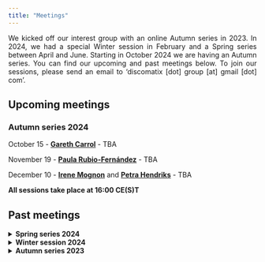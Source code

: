 ```yaml
---
title: "Meetings"
---
```


<style>
body {
  text-align: justify}

h1 {
  text-align: center
}
</style>

We kicked off our interest group with an online Autumn series in 2023. In 2024, we had a special Winter session in February and a Spring series between April and June. Starting in October 2024 we are having an Autumn series. You can find our upcoming and past meetings below. To join our sessions, please send an email to 'discomatix [dot] group [at] gmail [dot] com'.

## Upcoming meetings

### **Autumn series 2024**

October 15 - **[Gareth Carrol](https://www.birmingham.ac.uk/staff/profiles/elal/carrol-gareth)** - TBA

November 19 - **[Paula Rubio-Fernández](https://www.mpi.nl/people/rubio-fernandez-paula)** - TBA

December 10 - **[Irene Mognon]()** and **[Petra Hendriks](https://www.let.rug.nl/~hendriks/personal/index.html)** - TBA

**All sessions take place at 16:00 CE(S)T**




## Past meetings


<details>
<summary>**Spring series 2024**</summary>

<details>
<summary>June 11 - **[Tatjana Scheffler](https://tscheffler.github.io/)**, ***Ruhr-Universität Bochum***</summary>

**Experimental Approaches to the Semantics and Pragmatics of Emojis**

Emojis are frequently used in digital communication: some estimates state that about every second chat message contains an emoji. This, together with the fact that they have replaced a range of other non-standard features of online writing, indicates that emojis fill a linguistic gap and carry important semantic and pragmatic information.
Recently, linguists have started to address the specific semantic and pragmatic role of emojis not only theoretically and based on corpus data, but also experimentally. In the talk, I will present recent research we have carried out jointly with collaborators, investigating the meaning of different types of emojis using rating studies, but also self-paced reading and free text questions.

In particular, I will report recent results on deriving semantic norms for face emojis (from four language communities) from human participants, and testing the subtle meaning differences between emojis that look visually similar. In this experiment, we compared emoji pairs with a visual difference that either does or does not correspond to a difference in human facial expressions according to an adaptation of the Facial Action Coding System. Our results show that the small differences between emoji pairs are meaningful in all pairs whether or not they correspond to human facial differences. This supports a lexicalist approach to emoji semantics, which treats face emojis as conventionalized signals rather than mere pictures of faces.

*For a recording of this talk, send us an email.*
</details>

<details>
<summary>May 14 - **Panel discussion with [Ira Noveck](https://sites.google.com/site/iranoveck)**, ***Centre National de la Recherche Scientifique***, **[Napoleon Katsos](https://sites.google.com/site/napoleonkatsos/home)**, ***University of Cambridge***, **[Petra Schumacher](https://idsl1.phil-fak.uni-koeln.de/en/personen/professorenseiten/prof-dr-petra-b-schumacher)**, ***University of Cologne***</summary>

**The past, present, and future of experimental pragmatics**

For our special panel session we have invited three of the founding figures of the experimental pragmatics research program: Ira Noveck (Centre National de la Recherche Scientifique), Napoleon Katsos (University of Cambridge), and Petra Schumacher (University of Cologne). Their extensive experience in the field and varying backgrounds promise a lively discussion on some of the core questions in our field. The panelists will share their insights into questions related to the bridging of theory and experimental practice, methodology, as well as the current theoretical landscape and how it affects the future of experimental research on discourse and pragmatics, as well as questions from the audience.

*For a recording of this talk, send us an email.*
</details>

<details>
<summary>April 9 - **[Nicole Gotzner](https://sites.google.com/view/nicolegotzner)**, ***Osnabrück University***</summary>

**Bringing Grice to the lab: How to do interactive experiments on pragmatics and communication**

Since Grice’s monumental proposal, communication is construed as a cooperative enterprise involving a speaker and a hearer. Yet most experimental research in Cognitive Science is monadic and this is at odds with the fact that communication is a joint activity (Pickering and Garrod, 2021). Moreover, it presents us with an empirical gap: almost no fair empirical test of the Gricean model exists. I will discuss two strands of research that try to close this gap. (1) Work on implicature with interactive dialog experiments (e.g. Gotzner and Benz, 2018; Benz and Gotzner, 2021) and (2) ongoing research on referential communication about concepts with Kristina Kobrock and Charlotte Uhlemann. At the end of my talk, I will briefly discuss how multi-agent modeling tools can be used to tackle core questions about communication.

*For a recording of this talk, send us an email.*
</details>
</details>

<details>
<summary>**Winter session 2024**</summary>

On February 6 we had a special themed session on multimodality in discourse and pragmatics with 5-min flash talks by the speakers below. 

**[Anita Slonimska](https://www.mpi.nl/people/slonimska-anita)**, ***Max Planck Institute of Psycholinguistics***

**Rethinking communicative efficiency: Insights from sign languages**\
\

**[Jonas Nölle](https://scholar.google.co.uk/citations?user=iISC70gAAAAJ&hl=en)**, ***University of Glasgow***

**More than affect: Facial expressions serve as pragmatic signals in multimodal communication**\
\

**[Schuyler Laparle](https://sites.google.com/view/schuyler-laparle/)**, ***Tilburg University***

**The iconicity of abstract structure: Gesturing discourse relations**


*For a recording of this session, send us an email.*
</details>

<details>
<summary>**Autumn series 2023**</summary>

<details>
<summary>December 6 - **[Vera Demberg](https://www.uni-saarland.de/lehrstuhl/demberg/members/verademberg.html)**, ***Saarland University***</summary>

**Combining experimental work with computational modelling to better understand pragmatic processing**

In this talk, I will argue that complementing experimental research with computational modelling can be highly beneficial for developing a deeper understanding of pragmatic processing in humans. I will illustrate this claim with an example from current research at our lab, where we investigated how comprehenders adapt to speaker-specific use of uncertainty expressions (e.g., one speaker uses the word “probably” rather generously in situations where the probability of the event is not all that high, vs. another speaker who uses the word “probably” more cautiously). Specifically, we were interested in individual differences between study participants with respect to how strongly they adapt their expectations / interpretations to how they have experienced the two speakers use uncertainty expressions like “probably”. We examined how any differences in adaptation are related to individual differences between participants (working memory updating, reasoning ability, linguistic experience, theory of mind abilities). In the experiment we found a correlation between adaptation strength and abilities in terms of working memory updating as measured by the keep track task. I will discuss our efforts in constructing a computational model of this effect, and what additional questions this exercise brought up.

*For a recording of this talk, send us an email.*
</details>

<details>
<summary>November 15 - **[Ingmar Brilmayer](https://idsl1.phil-fak.uni-koeln.de/personen/lehrende-a-z/dr-ingmar-brilmayer)**, ***University of Cologne***</summary>

**Combined eyetracking and EEG in an interactive setting: the what, the why and the wherefore**

In this talk, I will talk about setup, data recording and data analysis in our interactive laboratory in Cologne. In the first part of the talk, I will talk about the requirements for interactive research in terms of hardware and software. In the second part of the talk, I will present two studies that we designed and conducted in our lab, the difficulties with building the experiment, as well as with data analysis that arise from the naturalistic design of the studies. In the last part, I will present results of these experiments, showing that, despite all the difficulties, it is worth the effort.

*For a recording of this talk, send us an email.*
</details>

<details>
<summary>October 18 - **[Chris Cummins](https://www.crcummins.com/)**, ***University of Edinburgh***</summary>

**Psychic linguistics?**

Readers of experimental linguistics papers can occasionally be struck by a curious sensation. Based on what’s in the methods section, you don’t know whether a particular manipulation will make a difference to the outcome variable (say, response time), or in which direction it will shift if so. But when you look at the full lists of stimuli, you suddenly develop a strong sense of what’s going to happen, and that premonition comes true upon reading the rest of the paper.

In this talk I use this idea briefly to discuss three points: whether we’re allowed to ‘accidentally’ introduce confounds in our materials; how the main-text examples in a paper relate to what’s in the appendix; and under what circumstances it’s really necessary to leave the armchair and actually run a study.
</details>
</details>
